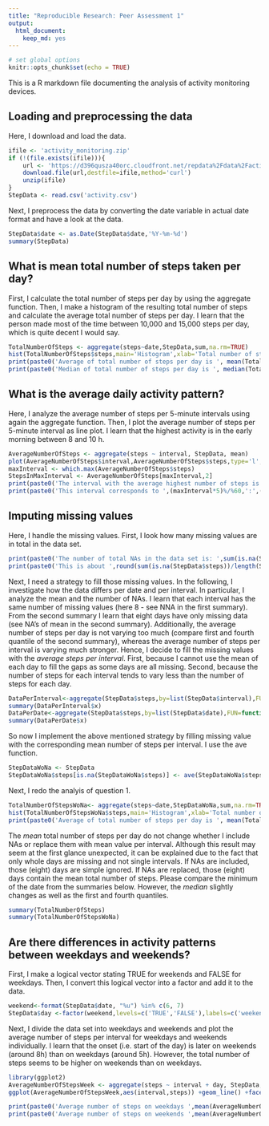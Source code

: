 ```yaml
---
title: "Reproducible Research: Peer Assessment 1"
output: 
  html_document: 
    keep_md: yes
---
```


```r
# set global options
knitr::opts_chunk$set(echo = TRUE)
```
This is a R markdown file documenting the analysis of activity monitoring devices.


## Loading and preprocessing the data
Here, I download and load the data. 
```r
ifile <- 'activity_monitoring.zip'
if (!(file.exists(ifile))){
    url <- 'https://d396qusza40orc.cloudfront.net/repdata%2Fdata%2Factivity.zip'
    download.file(url,destfile=ifile,method='curl')
    unzip(ifile)
}
StepData <- read.csv('activity.csv')
```
Next, I preprocess the data by converting the date variable in actual date format and have a look at the data.
```r
StepData$date <- as.Date(StepData$date,'%Y-%m-%d')
summary(StepData)
```

## What is mean total number of steps taken per day?
First, I calculate the total number of steps per day by using the aggregate function. Then, I make a histogram of the resulting total number of steps and calculate the average total number of steps per day. I learn that the person made most of the time between 10,000 and 15,000 steps per day, which is quite decent I would say.
```r
TotalNumberOfSteps <- aggregate(steps~date,StepData,sum,na.rm=TRUE)
hist(TotalNumberOfSteps$steps,main='Histogram',xlab='Total number of steps per day')
print(paste0('Average of total number of steps per day is ', mean(TotalNumberOfSteps$steps)))
print(paste0('Median of total number of steps per day is ', median(TotalNumberOfSteps$steps)))
```


## What is the average daily activity pattern?
Here, I analyze the average number of steps per 5-minute intervals using again the aggregate function. Then, I plot the average number of steps per 5-minute interval as line plot. I learn that the highest activity is in the early morning between 8 and 10 h. 
```r
AverageNumberOfSteps <- aggregate(steps ~ interval, StepData, mean)
plot(AverageNumberOfSteps$interval,AverageNumberOfSteps$steps,type='l',xlab='5-minute interval',ylab='Average number of steps')
maxInterval <- which.max(AverageNumberOfSteps$steps)
StepsInMaxInterval <- AverageNumberOfSteps[maxInterval,2]
print(paste0('The interval with the average highest number of steps is interval: ',maxInterval, ' with ',StepsInMaxInterval,' steps.'))
print(paste0('This interval corresponds to ',(maxInterval*5)%/%60,':',(maxInterval*5)%%60,'h'))
```

## Imputing missing values
Here, I handle the missing values. First, I look how many missing values are in total in the data set.
```r
print(paste0('The number of total NAs in the data set is: ',sum(is.na(StepData$steps))))
print(paste0('This is about ',round(sum(is.na(StepData$steps))/length(StepData$steps)*100),' % of the data'))
```
Next, I need a strategy to fill those missing values. In the following, I investigate how the data differs per date and per interval. In particular, I analyze the mean and the number of NAs. I learn that each interval has the same number of missing values (here 8 - see NNA in the first summary). From the second summary I learn that eight days have only missing data (see NA's of mean in the second summary). Additionally, the average number of steps per day is not varying too much (compare first and fourth quantile of the second summary), whereas the average number of steps per interval is varying much stronger. Hence, I decide to fill the missing values with the *average steps per interval*. First, because I cannot use the mean of each day to fill the gaps as some days are all missing. Second, because the number of steps for each interval tends to vary less than the number of steps for each day.
```r
DataPerInterval<-aggregate(StepData$steps,by=list(StepData$interval),FUN=function(x) c(mean=mean(x,na.rm=TRUE), NNA=sum(is.na(x))))
summary(DataPerInterval$x)
DataPerDate<-aggregate(StepData$steps,by=list(StepData$date),FUN=function(x) c(mean=mean(x,na.rm=TRUE), NNA=sum(is.na(x))))
summary(DataPerDate$x)
```

So now I implement the above mentioned strategy by filling missing value with the corresponding mean number of steps per interval. I use the ave function.
```r
StepDataWoNa <- StepData
StepDataWoNa$steps[is.na(StepDataWoNa$steps)] <- ave(StepDataWoNa$steps, StepDataWoNa$interval,FUN=function(x) mean(x,na.rm=TRUE))[is.na(StepDataWoNa$steps)]
```

Next, I redo the analyis of question 1.
```r
TotalNumberOfStepsWoNa<- aggregate(steps~date,StepDataWoNa,sum,na.rm=TRUE)
hist(TotalNumberOfStepsWoNa$steps,main='Histogram',xlab='Total number of steps per day')
print(paste0('Average of total number of steps per day is ', mean(TotalNumberOfStepsWoNa$steps)))
```

The *mean* total number of steps per day do not change whether I include NAs or replace them with mean value per interval. Although this result may seem at the first glance unexpected, it can be explained due to the fact that only whole days are missing and not single intervals. If NAs are included, those (eight) days are simple ignored. If NAs are replaced, those (eight) days contain the mean total number of steps. Please compare the minimum of the date from the summaries below. However, the *median* slightly changes as well as the first and fourth quantiles. 
```r
summary(TotalNumberOfSteps)
summary(TotalNumberOfStepsWoNa)
```

## Are there differences in activity patterns between weekdays and weekends?
First, I make a logical vector stating TRUE for weekends and FALSE for weekdays. Then, I convert this logical vector into a factor and add it to the data.
```r
weekend<-format(StepData$date, "%u") %in% c(6, 7)
StepData$day <-factor(weekend,levels=c('TRUE','FALSE'),labels=c('weekend','weekday'))
```
Next, I divide the data set into weekdays and weekends and plot the average number of steps per interval for weekdays and weekends individually. I learn that the onset (i.e. start of the day) is later on weekends (around 8h) than on weekdays (around 5h). However, the total number of steps seems to be higher on weekends than on weekdays.
```r
library(ggplot2)
AverageNumberOfStepsWeek <- aggregate(steps ~ interval + day, StepData, mean)
ggplot(AverageNumberOfStepsWeek,aes(interval,steps)) +geom_line() +facet_grid(AverageNumberOfStepsWeek$day)+theme_bw()

print(paste0('Average number of steps on weekdays ',mean(AverageNumberOfStepsWeek[AverageNumberOfStepsWeek$day=='weekday',3])))
print(paste0('Average number of steps on weekends ',mean(AverageNumberOfStepsWeek[AverageNumberOfStepsWeek$day=='weekend',3])))
```
